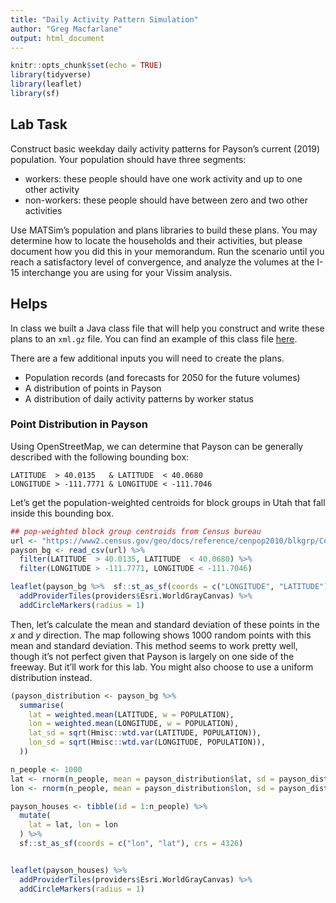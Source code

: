 ```yaml
---
title: "Daily Activity Pattern Simulation"
author: "Greg Macfarlane"
output: html_document
---
```


```r
knitr::opts_chunk$set(echo = TRUE)
library(tidyverse)
library(leaflet)
library(sf)
```

## Lab Task
Construct basic weekday daily activity patterns for Payson's current (2019) population. Your population should have three segments:

  - workers: these people should have one work activity and up to one other activity
  - non-workers: these people should have between zero and two other activities
  
Use MATSim's population and plans libraries to build these plans. You may
determine how to locate the households and their activities, but please document
how you did this in your memorandum. Run the scenario until you reach a
satisfactory level of convergence, and analyze the volumes at the I-15
interchange you are using for your Vissim analysis.


## Helps

In class we built a Java class file that will help you construct and write these
plans to an `xml.gz` file. You can find an example of this class file 
[here](materials/PlansMaker.java).

There are a few additional inputs you will need to create the plans. 

  - Population records (and forecasts for 2050 for the future volumes)
  - A distribution of points in Payson
  - A distribution of daily activity patterns by worker status
  

### Point Distribution in Payson
Using OpenStreetMap, we can determine that Payson can be generally described
with the following bounding box:

```
LATITUDE  > 40.0135   & LATITUDE  < 40.0680
LONGITUDE > -111.7771 & LONGITUDE < -111.7046
```

Let's get the population-weighted centroids for block groups in Utah that
fall inside this bounding box.

```r
## pop-weighted block group centroids from Census bureau
url <- "https://www2.census.gov/geo/docs/reference/cenpop2010/blkgrp/CenPop2010_Mean_BG49.txt"
payson_bg <- read_csv(url) %>%
  filter(LATITUDE  > 40.0135, LATITUDE  < 40.0680) %>%
  filter(LONGITUDE > -111.7771, LONGITUDE < -111.7046)
```


```r
leaflet(payson_bg %>%  sf::st_as_sf(coords = c("LONGITUDE", "LATITUDE"), crs = 4326) ) %>%
  addProviderTiles(providers$Esri.WorldGrayCanvas) %>%
  addCircleMarkers(radius = 1)
```

Then, let's calculate the mean and standard deviation of these points
in the $x$ and $y$ direction. The map following shows 1000 random points
with this mean and standard deviation. This method seems to work pretty
well, though it's not perfect given that Payson is largely on one side of the
freeway. But it'll work for this lab. You might also choose to use a uniform
distribution instead.

```r
(payson_distribution <- payson_bg %>%
  summarise(
    lat = weighted.mean(LATITUDE, w = POPULATION),
    lon = weighted.mean(LONGITUDE, w = POPULATION),
    lat_sd = sqrt(Hmisc::wtd.var(LATITUDE, POPULATION)),
    lon_sd = sqrt(Hmisc::wtd.var(LONGITUDE, POPULATION)),
  ))
```

```r
n_people <- 1000
lat <- rnorm(n_people, mean = payson_distribution$lat, sd = payson_distribution$lat_sd)
lon <- rnorm(n_people, mean = payson_distribution$lon, sd = payson_distribution$lon_sd)

payson_houses <- tibble(id = 1:n_people) %>%
  mutate(
    lat = lat, lon = lon
  ) %>%
  sf::st_as_sf(coords = c("lon", "lat"), crs = 4326)


leaflet(payson_houses) %>%
  addProviderTiles(providers$Esri.WorldGrayCanvas) %>%
  addCircleMarkers(radius = 1)
```




